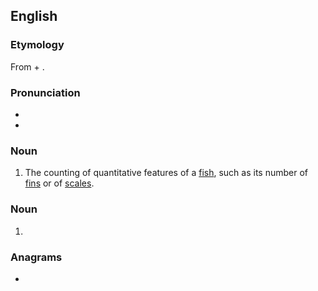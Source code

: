 ==English==

===Etymology===
From {{der|en|grc|μέρος|t=part}} + {{af|en|-ist|-ics}}.

===Pronunciation===
* {{IPA|/məˈɹɪstɪks/|lang=en}}
* {{hyph|me|ris|tics|lang=en}}

===Noun===
{{wikipedia}}
{{en-noun|-}}

# {{lb|en|ichthyology}} The counting of quantitative features of a [[fish]], such as its number of [[fin]]s or of [[scale]]s.

===Noun===
{{head|en|noun form}}

# {{plural of|meristic|lang=en}}

===Anagrams===
* {{anagrams|en|a=ceiimrsst|scimiters}}